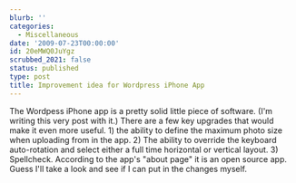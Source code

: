```yaml
---
blurb: ''
categories:
  - Miscellaneous
date: '2009-07-23T00:00:00'
id: 20eMWQ0JuYgz
scrubbed_2021: false
status: published
type: post
title: Improvement idea for Wordpress iPhone App
---
```


The Wordpess iPhone app is a pretty solid little piece of software.
(I'm writing this very post with it.) There are a few key upgrades
that would make it even more useful. 1) the ability to define the
maximum photo size when uploading from in the app. 2) The ability
to override the keyboard auto-rotation and select either a full
time horizontal or vertical layout. 3) Spellcheck. According to the
app's "about page" it is an open source app. Guess I'll take a look
and see if I can put in the changes myself.
